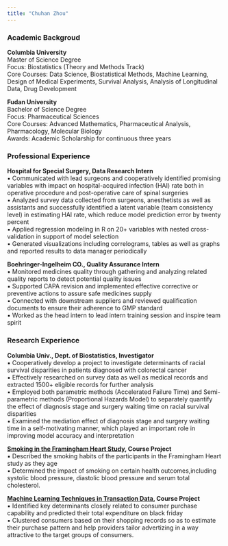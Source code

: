 ```yaml
---
title: "Chuhan Zhou"
---
```


### Academic Backgroud
**Columbia University**  
Master of Science Degree  
Focus: Biostatistics (Theory and Methods Track)  
Core Courses: Data Science, Biostatistical Methods, Machine Learning, Design of Medical Experiments, Survival Analysis, Analysis of Longitudinal Data, Drug Development

**Fudan University**  
Bachelor of Science Degree     
Focus: Pharmaceutical Sciences  
Core Courses: Advanced Mathematics, Pharmaceutical Analysis, Pharmacology, Molecular Biology   
Awards: Academic Scholarship for continuous three years 

### Professional Experience  
**Hospital for Special Surgery, Data Research Intern**     
 ▪ Communicated with lead surgeons and cooperatively identified promising variables with impact on hospital-acquired infection (HAI) rate both in operative procedure and post-operative care of spinal surgeries      
 ▪ Analyzed survey data collected from surgeons, anesthetists as well as assistants and successfully identified a latent variable (team consistency level) in estimating HAI rate, which reduce model prediction error by twenty percent  
 ▪ Applied regression modeling in R on 20+ variables with nested cross-validation in support of model selection         
 ▪ Generated visualizations including correlograms, tables as well as graphs and reported results to data manager periodically    

**Boehringer-Ingelheim CO., Quality Assurance Intern**     
 ▪ Monitored medicines quality through gathering and analyzing related quality reports to detect potential quality issues     
 ▪ Supported CAPA revision and implemented effective corrective or preventive actions to assure safe medicines supply    
 ▪ Connected with downstream suppliers and reviewed qualification documents to ensure their adherence to GMP standard    
 ▪ Worked as the head intern to lead intern training session and inspire team spirit

### Research Experience
**Columbia Univ., Dept. of Biostatistics, Investigator**     
▪ Cooperatively develop a project to investigate determinants of racial survival disparities in patients diagnosed with colorectal cancer      
▪ Effectively researched on survey data as well as medical records and extracted 1500+ eligible records for further analysis  
▪	Employed both parametric methods (Accelerated Failure Time) and Semi-parametric methods (Proportional Hazards Model) to separately quantify the effect of diagnosis stage and surgery waiting time on racial survival disparities  
▪	Examined the mediation effect of diagnosis stage and surgery waiting time in a self-motivating manner, which played an important role in improving model accuracy and interpretation  

**[Smoking in the Framingham Heart Study](https://github.com/mxgdxbz/Framingham-Heart-study), Course Project**  
▪	Described the smoking habits of the participants in the Framingham Heart study as they age   
▪	Determined the impact of smoking on certain health outcomes,including systolic blood pressure, diastolic blood pressure and serum total cholesterol.  

**[Machine Learning Techniques in Transaction Data](https://github.com/mxgdxbz/Transaction-Data), Course Project**    
▪ Identified key determinants closely related to consumer purchase capability and predicted their total expenditure on black friday   
▪ Clustered consumers based on their shopping records so as to estimate their purchase pattern and help providers tailor advertizing in a way attractive to the target groups of consumers.   